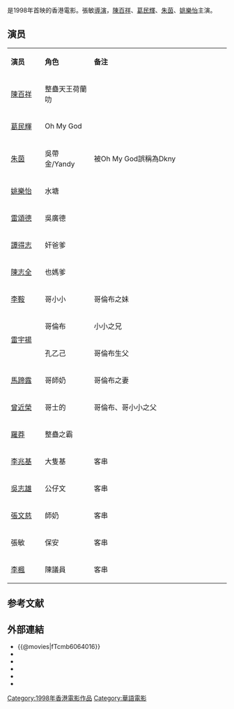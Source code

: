 {{expand|time=2015-10-17T19:30:19+00:00}}
{{refimprove|time=2015-10-17T19:30:19+00:00}}
{{Infobox film
| name                          = 超級整蠱霸王
| original_name <!-- 英文名 --> = ''{{lang|en|Tricky King}}''
| director<!-- 导演 -->         = 張敏
| producer <!-- 監製 -->        = [[王晶_(導演)|王晶]] 
| writer  <!-- 编剧 -->         = 王晶  
| starring <!-- 主演 -->        = [[陳百祥|陳百祥]] <br> [[葛民輝|葛民輝]]<br> [[朱茵|朱茵]] <br> [[姚樂怡|姚樂怡]]
| music <!-- 配乐 -->           = [[王雙駿|王雙駿]] 
| cinematography <!-- 摄影 -->  = 蔡崇輝
| editing <!-- 剪接 -->         = 張嘉輝
| distributor <!-- 发行商 -->   = 
| released  <!-- 上映日期 -->   = {{HKG}}：{{Film date|1998|8|22}}
| runtime  <!-- 片长时间 -->    = 94分钟
| country  <!-- 产地 -->        = {{香港電影產地}}
| language                      = 粤语
| budget  <!-- 预算花费 -->     =  
| gross  <!-- 票房 -->          = 6,547,635 HKD<ref>{{hkmdb title|8378}}</ref>
| imdb_id                       = tt0176242
}}
{{engname|《超級整蠱霸王》|''Tricky King''}}是1998年首映的香港電影。張敏[[導演|導演]]，[[陳百祥|陳百祥]]、[[葛民輝|葛民輝]]、[[朱茵|朱茵]]、[[姚樂怡|姚樂怡]]主演。

== 演员 ==
{|class="wikitable " width="60%"
|- style="background:cornflowerblue; color:white" align=center
|style="width:10%"|'''演员'''||style="width:10%"|'''角色'''||style="width:40%"|'''备注'''
|-
| [[陳百祥|陳百祥]]    || 整蠱天王荷蘭叻 || 
|-
| [[葛民輝|葛民輝]]   ||  Oh My God || 
|-
| [[朱茵|朱茵]]   ||  吳帶金/Yandy  || 被Oh My God誤稱為Dkny
|-
| [[姚樂怡|姚樂怡]]   ||   水塘  || 
|-
| [[雷頌德|雷頌德]]  ||  吳廣德  || 
|-
|  [[譚得志|譚得志]]   ||  奸爸爹  || 
|-
| [[陳志全|陳志全]]   ||   也媽爹   || 
|-
|  [[李鞍|李鞍]]    ||   哥小小  || 哥倫布之妹
|-
| rowspan=2| [[雷宇揚|雷宇揚]]  ||  哥倫布  || 小小之兄
|-
| 孔乙己  || 哥倫布生父
|-
| [[馬蹄露|馬蹄露]]  ||   哥師奶  || 哥倫布之妻
|-
|  [[曾近榮|曾近榮]]    || 哥士的  || 哥倫布、哥小小之父
|-
| [[羅莽|羅莽]]  ||  整蠱之霸  || 
|-
| [[李兆基_(演員)|李兆基]]  ||  大隻基    || 客串
|-
|  [[吳志雄|吳志雄]]    ||  公仔文   || 客串
|-
|  [[張文慈|張文慈]]    ||  師奶  || 客串
|-
|  張敏    ||  保安  || 客串
|-
|  [[李楓_(演員)|李楓]]    ||  陳議員  || 客串
|}

==参考文献==
{{reflist}}

== 外部連結 ==
*{{@movies|fTcmb6064016}}
*{{hkmdb title|8378}}
*{{douban}}
*{{Mtime|15868}}
*{{rotten-tomatoes|tricky_king}}
*{{imdb title|0176242}}

[[Category:1998年香港電影作品|Category:1998年香港電影作品]]
[[Category:華語電影|Category:華語電影]]